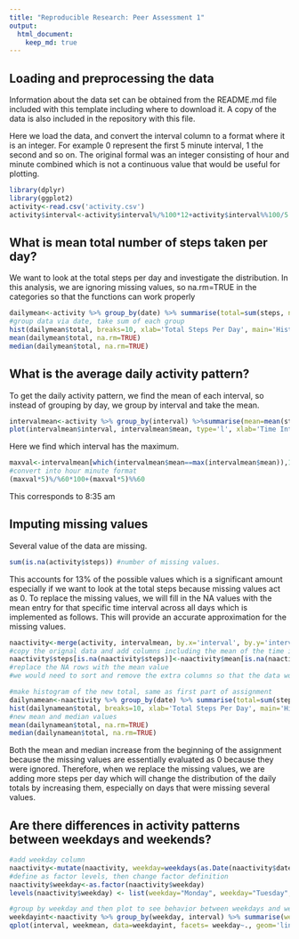 ```yaml
---
title: "Reproducible Research: Peer Assessment 1"
output: 
  html_document:
    keep_md: true
---
```



## Loading and preprocessing the data
Information about the data set can be obtained from the README.md file included with this template including where to download it. A copy of the data is also included in the repository with this file.


Here we load the data, and convert the interval column to a format where it is an integer. For example 0 represent the first 5 minute interval, 1 the second and so on. The original formal was an integer consisting of hour and minute combined which is not a continuous value that would be useful for plotting.
```r
library(dplyr)
library(ggplot2)
activity<-read.csv('activity.csv')
activity$interval<-activity$interval%/%100*12+activity$interval%%100/5
```

## What is mean total number of steps taken per day?
We want to look at the total steps per day and investigate the distribution. In this analysis, we are ignoring missing values, so na.rm=TRUE in the categories so that the functions can work properly
```r
dailymean<-activity %>% group_by(date) %>% summarise(total=sum(steps, na.rm=TRUE))
#group data via date, take sum of each group
hist(dailymean$total, breaks=10, xlab='Total Steps Per Day', main='Histogram of Total Daily Steps Taken')
mean(dailymean$total, na.rm=TRUE)
median(dailymean$total, na.rm=TRUE)
```

## What is the average daily activity pattern?
To get the daily activity pattern, we find the mean of each interval, so instead of grouping by day, we group by interval and take the mean.
```r
intervalmean<-activity %>% group_by(interval) %>%summarise(mean=mean(steps,na.rm=TRUE))
plot(intervalmean$interval, intervalmean$mean, type='l', xlab='Time Interval', ylab='Average Steps Taken', main='Average Steps Taken during each 5 min time interval')
```

Here we find which interval has the maximum.
```r
maxval<-intervalmean[which(intervalmean$mean==max(intervalmean$mean)),1]
#convert into hour minute format
(maxval*5)%/%60*100+(maxval*5)%%60
```
This corresponds to 8:35 am

## Imputing missing values
Several value of the data are missing.
```r
sum(is.na(activity$steps)) #number of missing values.
```
This accounts for 13% of the possible values which is a significant amount especially if we want to look at the total steps because missing values act as 0. To replace the missing values, we will fill in the NA values with the mean entry for that specific time interval across all days which is implemented as follows. This will provide an accurate approximation for the missing values.

```r
naactivity<-merge(activity, intervalmean, by.x='interval', by.y='interval')
#copy the orignal data and add columns including the mean of the time interval
naactivity$steps[is.na(naactivity$steps)]<-naactivity$mean[is.na(naactivity$steps)]
#replace the NA rows with the mean value
#we would need to sort and remove the extra columns so that the data would be exactly like the original

#make histogram of the new total, same as first part of assignment
dailynamean<-naactivity %>% group_by(date) %>% summarise(total=sum(steps))
hist(dailynamean$total, breaks=10, xlab='Total Steps Per Day', main='Histogram of Total Daily Steps Taken')
#new mean and median values
mean(dailynamean$total, na.rm=TRUE)
median(dailynamean$total, na.rm=TRUE)
```
Both the mean and median increase from the beginning of the assignment because the missing values are essentially evaluated as 0 because they were ignored. Therefore, when we replace the missing values, we are adding more steps per day which will change the distribution of the daily totals by increasing them, especially on days that were missing several values.

## Are there differences in activity patterns between weekdays and weekends?
```r
#add weekday column
naactivity<-mutate(naactivity, weekday=weekdays(as.Date(naactivity$date, format='%Y-%m-%d')))
#define as factor levels, then change factor definition
naactivity$weekday<-as.factor(naactivity$weekday)
levels(naactivity$weekday) <- list(weekday="Monday", weekday="Tuesday",weekday="Wednesday",weekday="Thursday",weekday="Friday",weekend="Saturday",weekday="Sunday")

#group by weekday and then plot to see behavior between weekdays and weekend
weekdayint<-naactivity %>% group_by(weekday, interval) %>% summarise(weekmean=mean(steps))
qplot(interval, weekmean, data=weekdayint, facets= weekday~., geom='line', ylab='Mean Steps Taken', main='Average steps taken in 5 minute intervals based on day of week')
```


